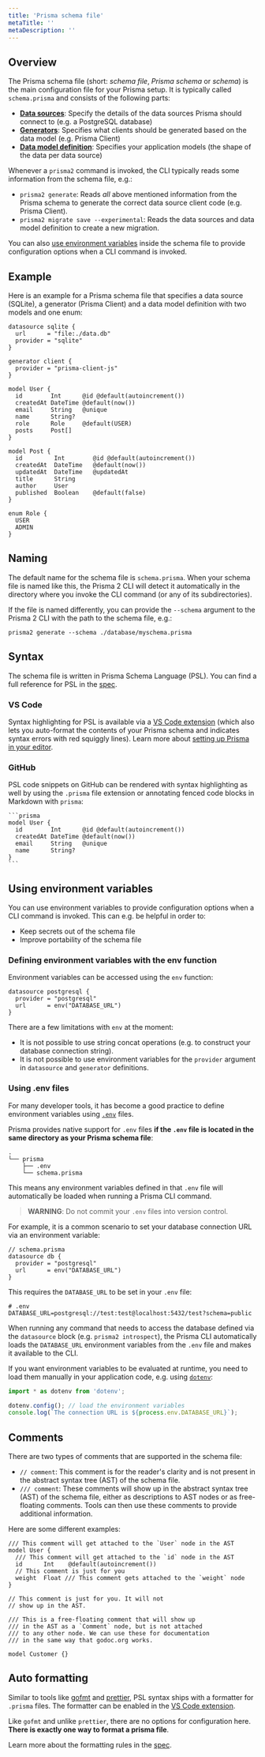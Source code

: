 ```yaml
---
title: 'Prisma schema file'
metaTitle: ''
metaDescription: ''
---
```


## Overview

The Prisma schema file (short: _schema file_, _Prisma schema_ or _schema_) is the main configuration file for your Prisma setup. It is typically called `schema.prisma` and consists of the following parts:

- [**Data sources**](): Specify the details of the data sources Prisma should connect to (e.g. a PostgreSQL database)
- [**Generators**](): Specifies what clients should be generated based on the data model (e.g. Prisma Client)
- [**Data model definition**](): Specifies your application models (the shape of the data per data source)

Whenever a `prisma2` command is invoked, the CLI typically reads some information from the schema file, e.g.:

- `prisma2 generate`: Reads _all_ above mentioned information from the Prisma schema to generate the correct data source client code (e.g. Prisma Client).
- `prisma2 migrate save --experimental`: Reads the data sources and data model definition to create a new migration.

You can also [use environment variables]() inside the schema file to provide configuration options when a CLI command is invoked.

## Example

Here is an example for a Prisma schema file that specifies a data source (SQLite), a generator (Prisma Client) and a data model definition with two models and one enum:

```prisma
datasource sqlite {
  url      = "file:./data.db"
  provider = "sqlite"
}

generator client {
  provider = "prisma-client-js"
}

model User {
  id        Int      @id @default(autoincrement())
  createdAt DateTime @default(now())
  email     String   @unique
  name      String?
  role      Role     @default(USER)
  posts     Post[]
}

model Post {
  id         Int        @id @default(autoincrement())
  createdAt  DateTime   @default(now())
  updatedAt  DateTime   @updatedAt
  title      String
  author     User
  published  Boolean    @default(false)
}

enum Role {
  USER
  ADMIN
}
```

## Naming

The default name for the schema file is `schema.prisma`. When your schema file is named like this, the Prisma 2 CLI will detect it automatically in the directory where you invoke the CLI command (or any of its subdirectories).

If the file is named differently, you can provide the `--schema` argument to the Prisma 2 CLI with the path to the schema file, e.g.:

```
prisma2 generate --schema ./database/myschema.prisma
```

## Syntax

The schema file is written in Prisma Schema Language (PSL). You can find a full reference for PSL in the [spec](https://github.com/prisma/specs/tree/master/schema).

### VS Code

Syntax highlighting for PSL is available via a [VS Code extension](https://marketplace.visualstudio.com/items?itemName=Prisma.prisma) (which also lets you auto-format the contents of your Prisma schema and indicates syntax errors with red squiggly lines). Learn more about [setting up Prisma in your editor]().

### GitHub

PSL code snippets on GitHub can be rendered with syntax highlighting as well by using the `.prisma` file extension or annotating fenced code blocks in Markdown with `prisma`:

````
```prisma
model User {
  id        Int      @id @default(autoincrement())
  createdAt DateTime @default(now())
  email     String   @unique
  name      String?
}
```
````

## Using environment variables

You can use environment variables to provide configuration options when a CLI command is invoked. This can e.g. be helpful in order to:

- Keep secrets out of the schema file
- Improve portability of the schema file

### Defining environment variables with the env function

Environment variables can be accessed using the `env` function:

```prisma
datasource postgresql {
  provider = "postgresql"
  url      = env("DATABASE_URL")
}
```

There are a few limitations with `env` at the moment:

- It is not possible to use string concat operations (e.g. to construct your database connection string).
- It is not possible to use environment variables for the `provider` argument in `datasource` and `generator` definitions.

### Using .env files

For many developer tools, it has become a good practice to define environment variables using [`.env`](https://github.com/motdotla/dotenv) files.

Prisma provides native support for `.env` files **if the `.env` file is located in the same directory as your Prisma schema file**:

```
.
└── prisma
    ├── .env
    └── schema.prisma
```

This means any environment variables defined in that `.env` file will automatically be loaded when running a Prisma CLI command.

> **WARNING**: Do not commit your `.env` files into version control.

For example, it is a common scenario to set your database connection URL via an environment variable:

```prisma
// schema.prisma
datasource db {
  provider = "postgresql"
  url      = env("DATABASE_URL")
}
```

This requires the `DATABASE_URL` to be set in your `.env` file:

```
# .env
DATABASE_URL=postgresql://test:test@localhost:5432/test?schema=public
```

When running any command that needs to access the database defined via the `datasource` block (e.g. `prisma2 introspect`), the Prisma CLI automatically loads the `DATABASE_URL` environment variables from the `.env` file and makes it available to the CLI.

If you want environment variables to be evaluated at runtime, you need to load them manually in your application code, e.g. using [`dotenv`](https://github.com/motdotla/dotenv):

```ts
import * as dotenv from 'dotenv';

dotenv.config(); // load the environment variables
console.log(`The connection URL is ${process.env.DATABASE_URL}`);
```

## Comments

There are two types of comments that are supported in the schema file:

- `// comment`: This comment is for the reader's clarity and is not present in the abstract syntax tree (AST) of the schema file.
- `/// comment`: These comments will show up in the abstract syntax tree (AST) of the schema file, either as descriptions to AST nodes or as free-floating comments. Tools can then use these comments to provide additional information.

Here are some different examples:

```prisma
/// This comment will get attached to the `User` node in the AST
model User {
  /// This comment will get attached to the `id` node in the AST
  id      Int    @default(autoincrement())
  // This comment is just for you
  weight  Float /// This comment gets attached to the `weight` node
}

// This comment is just for you. It will not
// show up in the AST.

/// This is a free-floating comment that will show up
/// in the AST as a `Comment` node, but is not attached
/// to any other node. We can use these for documentation
/// in the same way that godoc.org works.

model Customer {}
```

## Auto formatting

Similar to tools like [gofmt](https://golang.org/cmd/gofmt/) and [prettier](https://github.com/prettier/prettier), PSL syntax ships with a formatter for
`.prisma` files. The formatter can be enabled in the [VS Code extension](https://marketplace.visualstudio.com/items?itemName=Prisma.prisma).

Like `gofmt` and unlike `prettier`, there are no options for configuration here. **There is exactly one way to format a prisma file**.

Learn more about the formatting rules in the [spec](https://github.com/prisma/specs/tree/master/schema#formatting-rules).
